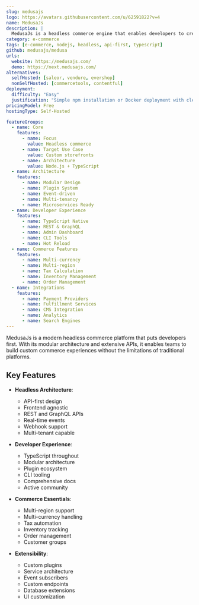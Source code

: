 ```yaml
---
slug: medusajs
logo: https://avatars.githubusercontent.com/u/62591822?v=4
name: MedusaJs
description: |
  MedusaJs is a headless commerce engine that enables developers to create amazing digital commerce experiences with a modular architecture and powerful APIs.
category: e-commerce
tags: [e-commerce, nodejs, headless, api-first, typescript]
github: medusajs/medusa
urls:
  website: https://medusajs.com/
  demo: https://next.medusajs.com/
alternatives:
  selfHosted: [saleor, vendure, evershop]
  nonSelfHosted: [commercetools, contentful]
deployment:
  difficulty: "Easy"
  justification: "Simple npm installation or Docker deployment with clear documentation."
pricingModel: Free
hostingType: Self-Hosted

featureGroups:
  - name: Core
    features:
      - name: Focus
        value: Headless commerce
      - name: Target Use Case
        value: Custom storefronts
      - name: Architecture
        value: Node.js + TypeScript
  - name: Architecture
    features:
      - name: Modular Design
      - name: Plugin System
      - name: Event-driven
      - name: Multi-tenancy
      - name: Microservices Ready
  - name: Developer Experience
    features:
      - name: TypeScript Native
      - name: REST & GraphQL
      - name: Admin Dashboard
      - name: CLI Tools
      - name: Hot Reload
  - name: Commerce Features
    features:
      - name: Multi-currency
      - name: Multi-region
      - name: Tax Calculation
      - name: Inventory Management
      - name: Order Management
  - name: Integrations
    features:
      - name: Payment Providers
      - name: Fulfillment Services
      - name: CMS Integration
      - name: Analytics
      - name: Search Engines
---
```


MedusaJs is a modern headless commerce platform that puts developers first. With its modular architecture and extensive APIs, it enables teams to build custom commerce experiences without the limitations of traditional platforms.

## Key Features

- **Headless Architecture**:

  - API-first design
  - Frontend agnostic
  - REST and GraphQL APIs
  - Real-time events
  - Webhook support
  - Multi-tenant capable

- **Developer Experience**:

  - TypeScript throughout
  - Modular architecture
  - Plugin ecosystem
  - CLI tooling
  - Comprehensive docs
  - Active community

- **Commerce Essentials**:

  - Multi-region support
  - Multi-currency handling
  - Tax automation
  - Inventory tracking
  - Order management
  - Customer groups

- **Extensibility**:
  - Custom plugins
  - Service architecture
  - Event subscribers
  - Custom endpoints
  - Database extensions
  - UI customization
